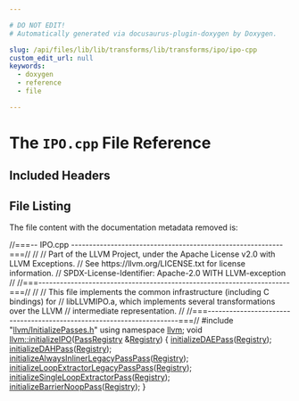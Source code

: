 ```yaml
---

# DO NOT EDIT!
# Automatically generated via docusaurus-plugin-doxygen by Doxygen.

slug: /api/files/lib/lib/transforms/lib/transforms/ipo/ipo-cpp
custom_edit_url: null
keywords:
  - doxygen
  - reference
  - file

---
```





# The `IPO.cpp` File Reference

<DoxygenPage pluginConfig={pluginConfig}>



## Included Headers

<IncludesList>
<IncludesListItem
  filePath="llvm/InitializePasses.h"
  permalink="/docs/api/files/include/include/llvm/initializepasses-h"
  isLocal="true" />
</IncludesList>


## File Listing

The file content with the documentation metadata removed is:

<ProgramListing>

<Link id="l00001" /><CodeLine lineNumber="1"><span class="doxyHighlightComment">//===-- IPO.cpp -----------------------------------------------------------===//</span></CodeLine>
<Link id="l00002" /><CodeLine lineNumber="2"><span class="doxyHighlightComment">//</span></CodeLine>
<Link id="l00003" /><CodeLine lineNumber="3"><span class="doxyHighlightComment">// Part of the LLVM Project, under the Apache License v2.0 with LLVM Exceptions.</span></CodeLine>
<Link id="l00004" /><CodeLine lineNumber="4"><span class="doxyHighlightComment">// See https://llvm.org/LICENSE.txt for license information.</span></CodeLine>
<Link id="l00005" /><CodeLine lineNumber="5"><span class="doxyHighlightComment">// SPDX-License-Identifier: Apache-2.0 WITH LLVM-exception</span></CodeLine>
<Link id="l00006" /><CodeLine lineNumber="6"><span class="doxyHighlightComment">//</span></CodeLine>
<Link id="l00007" /><CodeLine lineNumber="7"><span class="doxyHighlightComment">//===----------------------------------------------------------------------===//</span></CodeLine>
<Link id="l00008" /><CodeLine lineNumber="8"><span class="doxyHighlightComment">//</span></CodeLine>
<Link id="l00009" /><CodeLine lineNumber="9"><span class="doxyHighlightComment">// This file implements the common infrastructure (including C bindings) for</span></CodeLine>
<Link id="l00010" /><CodeLine lineNumber="10"><span class="doxyHighlightComment">// libLLVMIPO.a, which implements several transformations over the LLVM</span></CodeLine>
<Link id="l00011" /><CodeLine lineNumber="11"><span class="doxyHighlightComment">// intermediate representation.</span></CodeLine>
<Link id="l00012" /><CodeLine lineNumber="12"><span class="doxyHighlightComment">//</span></CodeLine>
<Link id="l00013" /><CodeLine lineNumber="13"><span class="doxyHighlightComment">//===----------------------------------------------------------------------===//</span></CodeLine>
<Link id="l00014" /><CodeLine lineNumber="14"></CodeLine>
<Link id="l00015" /><CodeLine lineNumber="15"><span class="doxyHighlightPreprocessor">#include &quot;<a href="/docs/api/files/include/include/llvm/initializepasses-h">llvm/InitializePasses.h</a>&quot;</span></CodeLine>
<Link id="l00016" /><CodeLine lineNumber="16"></CodeLine>
<Link id="l00017" /><CodeLine lineNumber="17"><span class="doxyHighlightKeyword">using namespace </span><span class="doxyHighlight"><a href="/docs/api/namespaces/llvm">llvm</a>;</span></CodeLine>
<Link id="l00018" /><CodeLine lineNumber="18"></CodeLine>
<Link id="l00019" /><CodeLine lineNumber="19" lineLink="/docs/api/namespaces/llvm/#a676edfc07a3d868b193754521d8031ee"><span class="doxyHighlightKeywordType">void</span><span class="doxyHighlight"> <a href="/docs/api/namespaces/llvm/#a676edfc07a3d868b193754521d8031ee">llvm::initializeIPO</a>(<a href="/docs/api/classes/llvm/passregistry">PassRegistry</a> &amp;<a href="/docs/api/classes/llvm/registry">Registry</a>) &#123;</span></CodeLine>
<Link id="l00020" /><CodeLine lineNumber="20"><span class="doxyHighlight">  <a href="/docs/api/namespaces/llvm/#acba49a9fdebd32e2613c2a3da9e7d5d2">initializeDAEPass</a>(<a href="/docs/api/classes/llvm/registry">Registry</a>);</span></CodeLine>
<Link id="l00021" /><CodeLine lineNumber="21"><span class="doxyHighlight">  <a href="/docs/api/namespaces/llvm/#a65cbf67b03b6180faebb907b2eabb9e8">initializeDAHPass</a>(<a href="/docs/api/classes/llvm/registry">Registry</a>);</span></CodeLine>
<Link id="l00022" /><CodeLine lineNumber="22"><span class="doxyHighlight">  <a href="/docs/api/namespaces/llvm/#aec7b084d2e38b63e275a16a2e877d908">initializeAlwaysInlinerLegacyPassPass</a>(<a href="/docs/api/classes/llvm/registry">Registry</a>);</span></CodeLine>
<Link id="l00023" /><CodeLine lineNumber="23"><span class="doxyHighlight">  <a href="/docs/api/namespaces/llvm/#a0b136e442bc4125be0a2fbdde88d5df3">initializeLoopExtractorLegacyPassPass</a>(<a href="/docs/api/classes/llvm/registry">Registry</a>);</span></CodeLine>
<Link id="l00024" /><CodeLine lineNumber="24"><span class="doxyHighlight">  <a href="/docs/api/namespaces/llvm/#a0dfb6d0857d238e2f9c3c58eb03fb620">initializeSingleLoopExtractorPass</a>(<a href="/docs/api/classes/llvm/registry">Registry</a>);</span></CodeLine>
<Link id="l00025" /><CodeLine lineNumber="25"><span class="doxyHighlight">  <a href="/docs/api/namespaces/llvm/#ac598b8cf309f7520b86ad9807a6bd4de">initializeBarrierNoopPass</a>(<a href="/docs/api/classes/llvm/registry">Registry</a>);</span></CodeLine>
<Link id="l00026" /><CodeLine lineNumber="26"><span class="doxyHighlight">&#125;</span></CodeLine>

</ProgramListing>


</DoxygenPage>
